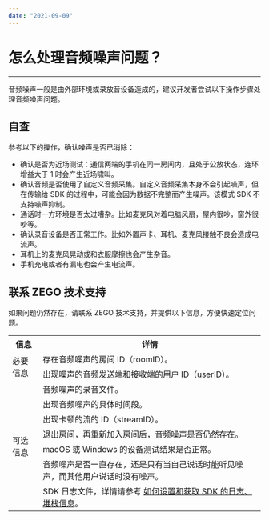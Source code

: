 ```yaml
---
date: "2021-09-09"
---
```

# 怎么处理音频噪声问题？

- - -

音频噪声一般是由外部环境或录放音设备造成的，建议开发者尝试以下操作步骤处理音频噪声问题。

## 自查

参考以下的操作，确认噪声是否已消除：

- 确认是否为近场测试：通信两端的手机在同一房间内，且处于公放状态，连环增益大于 1 时会产生近场啸叫。
- 确认音频是否使用了自定义音频采集。自定义音频采集本身不会引起噪声，但在传输给 SDK 的过程中，可能会因为数据不完整而产生噪声。该模式 SDK 不支持噪声抑制。
- 通话时一方环境是否太过嘈杂。比如麦克风对着电脑风扇，屋内很吵，窗外很吵等。
- 确认录音设备是否正常工作。比如外置声卡、耳机、麦克风接触不良会造成电流声。
- 耳机上的麦克风晃动或和衣服摩擦也会产生杂音。
- 手机充电或者有漏电也会产生电流声。

## 联系 ZEGO 技术支持

如果问题仍然存在，请联系 ZEGO 技术支持，并提供以下信息，方便快速定位问题。

<table>
  
  <tbody><tr>
    <th>信息</th>
    <th>详情</th>
  </tr>
  <tr>
    <td rowspan="2">必要信息</td>
    <td>存在音频噪声的房间 ID（roomID）。</td>
  </tr>
  <tr>
    <td>出现噪声的音频发送端和接收端的用户 ID（userID）。</td>
  </tr>
  <tr>
    <td rowspan="7">可选信息</td>
    <td>音频噪声的录音文件。</td>
  </tr>
  <tr>
    <td>出现音频噪声的具体时间段。</td>
  </tr>
  <tr>
    <td>出现卡顿的流的 ID（streamID）。</td>
  </tr>
  <tr>
    <td>退出房间，再重新加入房间后，音频噪声是否仍然存在。</td>
  </tr>
  <tr>
    <td>macOS 或 Windows 的设备测试结果是否正常。</td>
  </tr>
  <tr>
    <td>音频噪声是否一直存在，还是只有当自己说话时能听见噪声，而其他用户说话时没有噪声。</td>
  </tr>
  <tr>
    <td>SDK 日志文件，详情请参考 <a target="_blank" href="https://doc-zh.zego.im/faq/express_sdkLog">如何设置和获取 SDK 的日志、堆栈信息</a>。</td>
  </tr>
</tbody></table>
